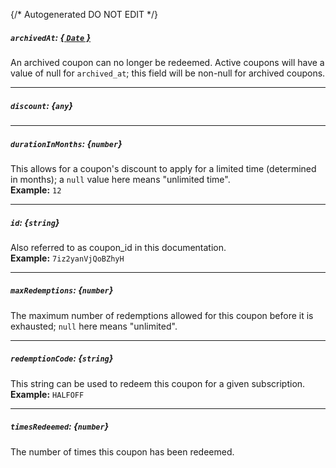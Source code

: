 {/* Autogenerated DO NOT EDIT  */}
##### `archivedAt`: [*{ `Date` }*](https://developer.mozilla.org/en-US/docs/Web/JavaScript/Reference/Global_Objects/Date)
An archived coupon can no longer be redeemed. Active coupons will have a value of null for `archived_at`; this field will be non\-null for archived coupons.

---
##### `discount`: *{`any`}*

---
##### `durationInMonths`: *{`number`}*
This allows for a coupon's discount to apply for a limited time (determined in months); a `null` value here means "unlimited time".
<br/>
**Example:** `12`

---
##### `id`: *{`string`}*
Also referred to as coupon_id in this documentation.
<br/>
**Example:** `7iz2yanVjQoBZhyH`

---
##### `maxRedemptions`: *{`number`}*
The maximum number of redemptions allowed for this coupon before it is exhausted; `null` here means "unlimited".

---
##### `redemptionCode`: *{`string`}*
This string can be used to redeem this coupon for a given subscription.
<br/>
**Example:** `HALFOFF`

---
##### `timesRedeemed`: *{`number`}*
The number of times this coupon has been redeemed.

